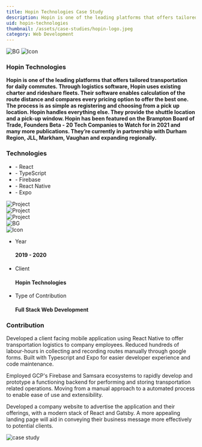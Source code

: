 ---
title: Hopin Technologies Case Study
description: Hopin is one of the leading platforms that offers tailored transportation for daily commutes. Through logistics software, Hopin uses existing charter and rideshare fleets.
uid: hopin-technologies
thumbnail: /assets/case-studies/hopin-logo.jpeg
category: Web Development
---

<PortfolioHeader media="/assets/case-studies/hopin-logo.svg" />

<div className="container">
  <div data-aos="zoom-in">
    <div class="d-flex project-infos-wrap shadow-box mb-24">
      <img src="/assets/bg1.png" alt="BG" class="bg-img" />
      <img src="/assets/icons/icon2-2.png" alt="Icon" />
      <div class="project-details-info flex-1">
        <h3>Hopin Technologies</h3>
        <p>
          <b>
            Hopin is one of the leading platforms that offers tailored
            transportation for daily commutes. Through logistics software, Hopin
            uses existing charter and rideshare fleets. Their software enables
            calculation of the route distance and compares every pricing option
            to offer the best one. The process is as simple as registering and
            choosing from a pick up location. Hopin handles everything else.
            They provide the shuttle location and a pick-up window. Hopin has
            been featured on the Brampton Board of Trade, Founders Beta - 20
            Tech Companies to Watch for in 2021 and many more publications.
            They’re currently in partnership with Durham Region, JLL, Markham,
            Vaughan and expanding regionally.
          </b>
        </p>
      </div>
      <div class="project-details-info flex-1">
        <h3>Technologies</h3>
        <ul>
          <li>- React</li>
          <li>- TypeScript</li>
          <li>- Firebase</li>
          <li>- React Native</li>
          <li>- Expo</li>
        </ul>
      </div>
    </div>
  </div>
  <div class="project-details-2-img mb-24" data-aos="zoom-in">
    <img src="/assets/case-studies/hopin-banner-1.png" alt="Project" />
  </div>
  <div class="row mb-24">
    <div class="col-md-6" data-aos="zoom-in">
      <div class="project-details-3-img">
        <img src="/assets/case-studies/hopin-thumbnail-1.png" alt="Project" />
      </div>
    </div>
    <div class="col-md-6" data-aos="zoom-in">
      <div class="project-details-3-img">
        <img src="/assets/case-studies/hopin-thumbnail-2.png" alt="Project" />
      </div>
    </div>
  </div>
  <div data-aos="zoom-in">
    <div class="project-about-2 d-flex shadow-box mb-24">
      <img src="/assets/bg1.png" alt="BG" class="bg-img" />
      <div class="left-details">
        <img src="/assets/icons/icon3-2.png" alt="Icon" />
        <ul>
          <li>
            <p>Year</p>
            <h4>2019 - 2020</h4>
          </li>
          <li>
            <p>Client</p>
            <h4>Hopin Technologies</h4>
          </li>
          <li>
            <p>Type of Contribution</p>
            <h4>Full Stack Web Development</h4>
          </li>
        </ul>
      </div>
      <div class="right-details">
        <h3>Contribution</h3>
        <p>
          Developed a client facing mobile application using React Native to
          offer transportation logistics to company employees. Reduced hundreds
          of labour-hours in collecting and recording routes manually through
          google forms. Built with Typescript and Expo for easier developer
          experience and code maintenance.
        </p>
        <p>
          Employed GCP's Firebase and Samsara ecosystems to rapidly develop and
          prototype a functioning backend for performing and storing
          transportation related operations. Moving from a manual approach to a
          automated process to enable ease of use and extensibility.
        </p>
        <p>
          Developed a company website to advertise the application and their
          offerings, with a modern stack of React and Gatsby. A more appealing
          landing page will aid in conveying their business message more
          effectively to potential clients.
        </p>
      </div>
    </div>
  </div>
</div>

<div className="project-details-img" data-aos="zoom-in">
  <img src="/assets/case-studies/hopin-banner-2.png" alt="case study" />
</div>

<PortfolioFooter />
